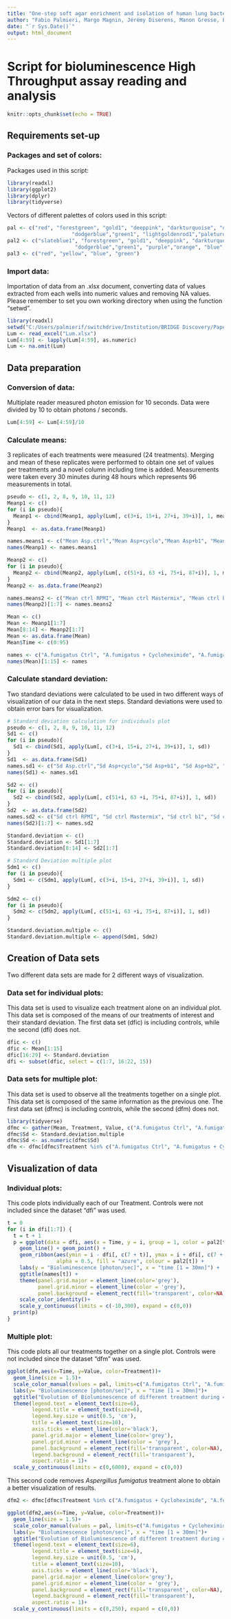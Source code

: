 ---
title: "One-step soft agar enrichment and isolation of human lung bacteria inhibiting the germination of *Aspergillus* spp. conidia"
author: "Fabio Palmieri, Margo Magnin, Jérémy Diserens, Manon Gresse, Eric Bernasconi, Julie Pernot, Apiha Shanmuganathan, Aurélien Trompette, Christophe Von Garnier, Thomas Junier, Samuel Neuenschwander, Saskia Bindschedler, Marco Pagni, Angela Koutsokera, Niki Ubags, Pilar Junier"
date: "`r Sys.Date()`"
output: html_document
---
# Script for bioluminescence High Throughput assay reading and analysis
```{r setup, include=FALSE}
knitr::opts_chunk$set(echo = TRUE)
```
## Requirements set-up
### Packages and set of colors:
Packages used in this script:
```{r, eval=FALSE}
library(readxl)
library(ggplot2)
library(dplyr)
library(tidyverse)
```

Vectors of different palettes of colors used in this script:
```{r}
pal <- c("red", "forestgreen", "gold1", "deeppink", "darkturquoise", "darkslategrey",
                     "dodgerblue","green1", "lightgoldenrod1","paleturquoise1", "palegreen1","slateblue1")
pal2 <- c("slateblue1", "forestgreen", "gold1", "deeppink", "darkturquoise", "darkslategrey",
                      "dodgerblue","green1", "purple","orange", "blue","firebrick1")
pal3 <- c("red", "yellow", "blue", "green")
```

### Import data:
Importation of data from an .xlsx document, converting data of values extracted from each wells into numeric values and removing NA values.
Please remember to set you own working directory when using the function "setwd".
```{r readxl, warning=FALSE}
library(readxl)
setwd("C:/Users/palmierif/switchdrive/Institution/BRIDGE Discovery/Papers/JoF manuscript/JoF_Rmarkdown")
Lum <- read_excel("Lum.xlsx")
Lum[4:59] <- lapply(Lum[4:59], as.numeric)
Lum <- na.omit(Lum)
```

## Data preparation
### Conversion of data:
Multiplate reader measured photon emission for 10 seconds. Data were divided by 10 to obtain photons / seconds.
```{r}
Lum[4:59] <- Lum[4:59]/10
```
### Calculate means:
3 replicates of each treatments were measured (24 treatments). Merging and mean of these replicates were performed to obtain one set of values per treatments and a novel column including time is added. Measurements were taken every 30 minutes during 48 hours which represents 96 measurements in total.  
```{r}
pseudo <- c(1, 2, 8, 9, 10, 11, 12)
Meanp1 <- c()
for (i in pseudo){ 
  Meanp1 <- cbind(Meanp1, apply(Lum[, c(3+i, 15+i, 27+i, 39+i)], 1, mean)) 
}
Meanp1  <- as.data.frame(Meanp1)

names.means1 <- c("Mean Asp.ctrl","Mean Asp+cyclo","Mean Asp+b1", "Mean Asp+b2", "Mean Asp+b3", "Mean Asp+b4", "Mean Asp+b5")
names(Meanp1) <- names.means1

Meanp2 <- c()
for (i in pseudo){ 
  Meanp2 <- cbind(Meanp2, apply(Lum[, c(51+i, 63 +i, 75+i, 87+i)], 1, mean)) 
}
Meanp2 <- as.data.frame(Meanp2)

names.means2 <- c("Mean ctrl RPMI", "Mean ctrl Mastermix", "Mean ctrl b1", "Mean ctrl b2", "Mean ctrl b3", "Mean ctrl b4", "Mean ctrl b5")
names(Meanp2)[1:7] <- names.means2

Mean <- c()
Mean <- Meanp1[1:7]
Mean[8:14] <- Meanp2[1:7]
Mean <- as.data.frame(Mean)
Mean$Time <- c(0:95) 

names <- c("A.fumigatus Ctrl", "A.fumigatus + Cycloheximide", "A.fumigatus + b1", "A.fumigatus + b2", "A.fumigatus + b3", "A.fumigatus + b4", "A.fumigatus + b5", "RPMI ctrl", "Mastermix ctrl", "Mastermix + b1 ctrl", "Mastermix + b2 ctrl", "Mastermix + b3 ctrl","Mastermix + b4 ctrl","Mastermix + b5 ctrl", "Time")
names(Mean)[1:15] <- names
```
### Calculate standard deviation:
Two standard deviations were calculated to be used in two different ways of visualization of our data in the next steps. Standard deviations were used to obtain error bars for visualization.
```{r}
# Standard deviation calculation for individuals plot
pseudo <- c(1, 2, 8, 9, 10, 11, 12)
Sd1 <- c()
for (i in pseudo){ 
  Sd1 <- cbind(Sd1, apply(Lum[, c(3+i, 15+i, 27+i, 39+i)], 1, sd)) 
}
Sd1  <- as.data.frame(Sd1)
names.sd1 <- c("Sd Asp.ctrl","Sd Asp+cyclo","Sd Asp+b1", "Sd Asp+b2", "Sd Asp+b3", "Sd Asp+b4", "Sd Asp+b5")
names(Sd1) <- names.sd1

Sd2 <- c()
for (i in pseudo){ 
  Sd2 <- cbind(Sd2, apply(Lum[, c(51+i, 63 +i, 75+i, 87+i)], 1, sd)) 
}
Sd2  <- as.data.frame(Sd2)
names.sd2 <- c("Sd ctrl RPMI", "Sd ctrl Mastermix", "Sd ctrl b1", "Sd ctrl b2", "Sd ctrl b3", "Sd ctrl b4", "Sd ctrl b5")
names(Sd2)[1:7] <- names.sd2

Standard.deviation <- c()
Standard.deviation <- Sd1[1:7]
Standard.deviation[8:14] <- Sd2[1:7]

# Standard Deviation multiple plot
Sdm1 <- c()
for (i in pseudo){ 
  Sdm1 <- c(Sdm1, apply(Lum[, c(3+i, 15+i, 27+i, 39+i)], 1, sd)) 
}

Sdm2 <- c()
for (i in pseudo){ 
  Sdm2 <- c(Sdm2, apply(Lum[, c(51+i, 63 +i, 75+i, 87+i)], 1, sd)) 
}

Standard.deviation.multiple <- c()
Standard.deviation.multiple <- append(Sdm1, Sdm2)
```

## Creation of Data sets
Two different data sets are made for 2 different ways of visualization.

### Data set for individual plots:
This data set is used to visualize each treatment alone on an individual plot. This data set is composed of the means of our treatments of interest and their standard deviation. The first data set (dfic) is including controls, while the second (dfi) does not.
```{r}
dfic <- c()
dfic <- Mean[1:15]
dfic[16:29] <- Standard.deviation
dfi <- subset(dfic, select = c(1:7, 16:22, 15))
```

### Data sets for multiple plot:
This data set is used to observe all the treatments together on a single plot. This data set is composed of the same information as the previous one. The first data set (dfmc) is including controls, while the second (dfm) does not.
```{r warning=FALSE, message=FALSE}
library(tidyverse)
dfmc <- gather(Mean, Treatment, Value, c("A.fumigatus Ctrl", "A.fumigatus + Cycloheximide", "A.fumigatus + b1", "A.fumigatus + b2", "A.fumigatus + b3","A.fumigatus + b4", "A.fumigatus + b5", "RPMI ctrl", "Mastermix ctrl", "Mastermix + b1 ctrl", "Mastermix + b2 ctrl","Mastermix + b3 ctrl","Mastermix + b4 ctrl","Mastermix + b5 ctrl"))
dfmc$Sd <- Standard.deviation.multiple
dfmc$Sd <- as.numeric(dfmc$Sd)
dfm <- dfmc[dfmc$Treatment %in% c("A.fumigatus Ctrl", "A.fumigatus + Cycloheximide", "A.fumigatus + b1", "A.fumigatus + b2", "A.fumigatus + b3","A.fumigatus + b4", "A.fumigatus + b5"),]
```

## Visualization of data
### Individual plots:
This code plots individually each of our Treatment. Controls were not included since the dataset "dfi" was used.
```{r warning=FALSE}
t = 0
for (i in dfi[1:7]) {
  t = t + 1
  p = ggplot(data = dfi, aes(x = Time, y = i, group = 1, color = pal2[t])) +
    geom_line() + geom_point() +
    geom_ribbon(aes(ymin = i - dfi[, c(7 + t)], ymax = i + dfi[, c(7 + t)]),
                alpha = 0.5, fill = "azure", colour = pal2[t]) +
    labs(y = "Bioluminescence [photon/sec]", x = "time [1 = 30mn]") +
    ggtitle(names[t]) +
    theme(panel.grid.major = element_line(color='grey'),
          panel.grid.minor = element_line(color = 'grey'),
          panel.background = element_rect(fill='transparent', color=NA))+
    scale_color_identity()+
    scale_y_continuous(limits = c(-10,300), expand = c(0,0))  
  print(p)
}
```

### Multiple plot:
This code plots all our treatments together on a single plot. Controls were not included since the dataset "dfm" was used.
```{r warning=FALSE}
ggplot(dfm,aes(x=Time, y=Value, color=Treatment))+
  geom_line(size = 1.5)+ 
  scale_color_manual(values = pal, limits=c("A.fumigatus Ctrl", "A.fumigatus + Cycloheximide", "A.fumigatus + b1", "A.fumigatus + b2", "A.fumigatus + b3","A.fumigatus + b4", "A.fumigatus + b5"))+
  labs(y= "Bioluminescence [photon/sec]", x = "time [1 = 30mn]")+
  ggtitle("Evolution of Bioluminescence of different treatment during 48h")+
  theme(legend.text = element_text(size=6),
        legend.title = element_text(size=6),
        legend.key.size = unit(0.5, 'cm'),
        title = element_text(size=10),
        axis.ticks = element_line(color='black'),
        panel.grid.major = element_line(color='grey'),
        panel.grid.minor = element_line(color = 'grey'),
        panel.background = element_rect(fill='transparent', color=NA),
        legend.background = element_rect(fill='transparent'),
        aspect.ratio = 1)+
  scale_y_continuous(limits = c(0,6000), expand = c(0,0))
```
<p><p><p>This second code removes *Aspergillus fumigatus* treatment alone to obtain a better visualization of results.
```{r warning=FALSE}
dfm2 <- dfmc[dfmc$Treatment %in% c("A.fumigatus + Cycloheximide", "A.fumigatus + b1", "A.fumigatus + b2", "A.fumigatus + b3","A.fumigatus + b4", "A.fumigatus + b5"),]

ggplot(dfm2,aes(x=Time, y=Value, color=Treatment))+
  geom_line(size = 1.5)+ 
  scale_color_manual(values = pal, limits=c("A.fumigatus + Cycloheximide", "A.fumigatus + b1", "A.fumigatus + b2", "A.fumigatus + b3","A.fumigatus + b4", "A.fumigatus + b5"))+
  labs(y= "Bioluminescence [photon/sec]", x = "time [1 = 30mn]")+
  ggtitle("Evolution of Bioluminescence of different treatment during 48h")+
  theme(legend.text = element_text(size=6),
        legend.title = element_text(size=6),
        legend.key.size = unit(0.5, 'cm'),
        title = element_text(size=10),
        axis.ticks = element_line(color='black'),
        panel.grid.major = element_line(color='grey'),
        panel.grid.minor = element_line(color = 'grey'),
        panel.background = element_rect(fill='transparent', color=NA),
        legend.background = element_rect(fill='transparent'),
        aspect.ratio = 1)+
  scale_y_continuous(limits = c(0,250), expand = c(0,0))

```

